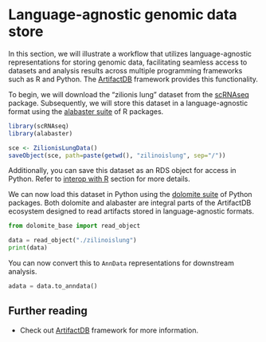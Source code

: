 # Language-agnostic genomic data store

In this section, we will illustrate a workflow that utilizes language-agnostic representations for storing genomic data, facilitating seamless access to datasets and analysis results across multiple programming frameworks such as R and Python. The [ArtifactDB](https://github.com/artifactdb) framework provides this functionality.

To begin, we will download the "zilionis lung" dataset from the [scRNAseq](https://bioconductor.org/packages/release/data/experiment/html/scRNAseq.html) package. Subsequently, we will store this dataset in a language-agnostic format using the [alabaster suite](https://github.com/ArtifactDB/alabaster.base) of R packages.

```r
library(scRNAseq)
library(alabaster)

sce <- ZilionisLungData()
saveObject(sce, path=paste(getwd(), "zilinoislung", sep="/"))
```

:::{.callout-note}
Additionally, you can save this dataset as an RDS object for access in Python. Refer to [interop with R](./interop.qmd) section for more details.
:::

We can now load this dataset in Python using the [dolomite suite](https://github.com/ArtifactDB/dolomite-base) of Python packages. Both dolomite and alabaster are integral parts of the ArtifactDB ecosystem designed to read artifacts stored in language-agnostic formats.

```python
from dolomite_base import read_object

data = read_object("./zilinoislung")
print(data)
```

You can now convert this to `AnnData` representations for downstream analysis.

```python
adata = data.to_anndata()
```

## Further reading

- Check out [ArtifactDB](https://github.com/artifactdb) framework for more information.
